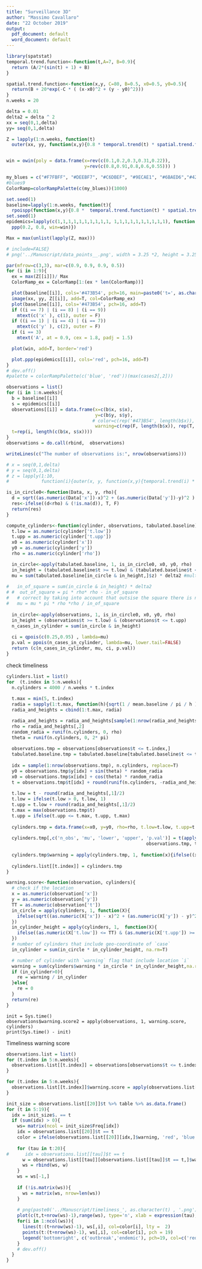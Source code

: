 ```yaml
---
title: "Surveillance 3D"
author: "Massimo Cavallaro"
date: "22 October 2019"
output:
  pdf_document: default
  word_document: default
---
```


```r
library(spatstat)
temporal.trend.function<-function(t,A=7, B=0.9){
  return (A/2*(sin(t) + 1) + B)
}

spatial.trend.function<-function(x,y, C=80, B=0.5, x0=0.5, y0=0.5){
  return(B + 20*exp(-C * ( (x-x0)^2 + (y - y0)^2)))
}
n.weeks = 20

delta = 0.01
delta2 = delta ^ 2
xx = seq(0,1,delta)
yy= seq(0,1,delta)

Z = lapply(1:n.weeks, function(t)
  outer(xx, yy, function(x,y){0.8 * temporal.trend(t) * spatial.trend.function(x,y)}))


win = owin(poly = data.frame(x=rev(c(0.1,0.2,0.3,0.31,0.22)),
                             y=rev(c(0.8,0.91,0.8,0.6,0.55))) )

my_blues = c("#F7FBFF", "#DEEBF7", "#C6DBEF", "#9ECAE1", "#6BAED6","#4292C6","#2171B5")
#blues9
ColorRamp=colorRampPalette(c(my_blues))(1000)
```

```r
set.seed(1)
baseline=lapply(1:n.weeks, function(t){
  rpoispp(function(x,y){0.8 *  temporal.trend.function(t) * spatial.trend.function(x,y) })})
set.seed(1)
epidemics=lapply(c(1,1,1,1,1,1,1,1,1,1, 1,1,1,1,1,1,1,1,1,1), function(t){
  ppp(0.2, 0.8, win=win)})

Max = max(unlist(lapply(Z, max)))
```

```r
# include=FALSE}
# png('../Manuscript/data_points__.png', width = 3.25 *2, height = 3.25 *2, units = 'in', res=600, pointsize = 18)

par(mfrow=c(3,3), mar=c(0.9, 0.9, 0.9, 0.5))
for (i in 1:9){
  ex = max(Z[[i]])/ Max
  ColorRamp_ex = ColorRamp[1:(ex * len(ColorRamp))]

  plot(baseline[[i]], cols='#473B54', pch=16, main=paste0('t=', as.character(i)), show.window = F)
  image(xx, yy, Z[[i]], add=T, col=ColorRamp_ex)
  plot(baseline[[i]], cols='#473B54', pch=16, add=T)
  if ((i == 7) | (i == 8) | (i == 9))
    mtext(c('x' ), c(1), outer = F)
  if ((i == 1) | (i == 4) | (i == 7))
    mtext(c('y' ), c(2), outer = F)
  if (i == 3)
    mtext('A', at = 0.9, cex = 1.8, padj = 1.5)

  plot(win, add=T, border='red')

  plot.ppp(epidemics[[i]], cols='red', pch=16, add=T)
}
# dev.off()
#palette = colorRampPalette(c('blue', 'red'))(max(cases2[,2]))


```


```r
observations = list()
for (i in 1:n.weeks){
  b = baseline[[i]]
  s = epidemics[[i]]
  observations[[i]] = data.frame(x=c(b$x, s$x), 
                                 y=c(b$y, s$y),
                                # color=c(rep('#473B54', length(b$x)), rep('red', length(s$x))))
                                 warning=c(rep(F, length(b$x)), rep(T, length(s$x))),
  t=rep(i, length(c(b$x, s$x))))
}
observations = do.call(rbind,  observations)
```


```r
writeLines(c("The number of observations is:", nrow(observations)))
```


```r
# x = seq(0,1,delta)
# y = seq(0,1,delta)
# z = lapply(1:10,
#            function(i){outer(x, y, function(x,y){temporal.trend(i) * spatial.trend.function(x,y)})})

is_in_circle0<-function(Data, x, y, rho){
  d = sqrt((as.numeric(Data['x'])-x)^2 + (as.numeric(Data['y'])-y)^2 )
  res<-ifelse((d<rho) & (!is.na(d)), T, F)
  return(res)
}

compute_cylinders<-function(cylinder, observations, tabulated.baseline){
  t.low = as.numeric(cylinder['t.low'])
  t.upp = as.numeric(cylinder['t.upp'])
  x0 = as.numeric(cylinder['x'])
  y0 = as.numeric(cylinder['y'])
  rho = as.numeric(cylinder['rho'])

  in_circle<-apply(tabulated.baseline, 1, is_in_circle0, x0, y0, rho)
  in_height = (tabulated.baseline$t >= t.low) & (tabulated.baseline$t <= t.upp)
  mu = sum(tabulated.baseline[in_circle & in_height,]$z) * delta2 #multiply by delta2 as this is the bin size
  
#   in_of_square = sum(in_circle & in_height) * delta2
# #  out_of_square = pi * rho* rho - in_of_square
#   # correct by taking into account that outsise the square there is nothing. 
#   mu = mu * pi * rho *rho / in_of_square
  
  in_circle<-apply(observations, 1, is_in_circle0, x0, y0, rho)
  in_height = (observations$t >= t.low) & (observations$t <= t.upp)
  n_cases_in_cylinder = sum(in_circle & in_height)
  
  ci = qpois(c(0.25,0.95) , lambda=mu)
  p.val = ppois(n_cases_in_cylinder, lambda=mu, lower.tail=FALSE)
  return (c(n_cases_in_cylinder, mu, ci, p.val))
}
```


check timeliness

```r
cylinders.list = list()
for  (t.index in 5:n.weeks){
  n.cylinders = 4000 / n.weeks * t.index
  
  t.max = min(5, t.index)
  radia = sapply(1:t.max, function(h){sqrt(1 / mean.baseline / pi / h )} )
  radia_and_heights = cbind(1:t.max, radia)

  radia_and_heights = radia_and_heights[sample(1:nrow(radia_and_heights), n.cylinders, replace=T),]
  rho = radia_and_heights[,2]
  random_radia = runif(n.cylinders, 0, rho)
  theta = runif(n.cylinders, 0, 2* pi)
  
  observations.tmp = observations[observations$t <= t.index,]
  tabulated.baseline.tmp = tabulated.baseline[tabulated.baseline$t <= t.index,]
  
  idx = sample(1:nrow(observations.tmp), n.cylinders, replace=T)
  y0 = observations.tmp$y[idx] + sin(theta) * random_radia
  x0 = observations.tmp$x[idx] + cos(theta) * random_radia
  t = observations.tmp$t[idx] + round(runif(n.cylinders, -radia_and_heights[,1]/2, radia_and_heights[,1]/2))
  
  t.low = t - round(radia_and_heights[,1]/2)
  t.low = ifelse(t.low > 0, t.low, 1)
  t.upp = t.low + round(radia_and_heights[,1]/2)
  t.max = max(observations.tmp$t)
  t.upp = ifelse(t.upp <= t.max, t.upp, t.max)
  
  cylinders.tmp = data.frame(x=x0, y=y0, rho=rho, t.low=t.low, t.upp=t.upp, original.x=observations.tmp$x[idx],  original.y=observations.tmp$y[idx])
  
  cylinders.tmp[,c('n_obs', 'mu', 'lower', 'upper', 'p.val')] = t(apply(cylinders.tmp, 1, compute_cylinders,
                                                    observations.tmp, tabulated.baseline.tmp))
  
  cylinders.tmp$warning = apply(cylinders.tmp, 1, function(x){ifelse((x['p.val'] < 0.05) & (x['n_obs'] > 0), TRUE, FALSE)})
  
  cylinders.list[[t.index]] = cylinders.tmp
}
```


```r

warning.score<-function(observation, cylinders){
  # check if the location
  x = as.numeric(observation['x'])
  y = as.numeric(observation['y'])
  TT = as.numeric(observation['t'])
  in_circle = apply(cylinders, 1, function(X){
    ifelse(sqrt((as.numeric(X['x']) - x)^2 + (as.numeric(X['y']) - y)^2) < as.numeric(X['rho']), 1, 0)
  })
  in_cylinder_height = apply(cylinders, 1,  function(X){
    ifelse((as.numeric(X['t.low']) <= TT) & (as.numeric(X['t.upp']) >= TT), 1, 0)
  })
  # number of cylinders that include geo-coordinate of `case`
  in_cylinder = sum(in_circle * in_cylinder_height, na.rm=T)

  # number of cylinder with `warning` flag that include location `i`
  warning = sum(cylinders$warning * in_circle * in_cylinder_height,na.rm=T)
  if (in_cylinder>0){
    re = warning / in_cylinder
  }else{
    re = 0
  } 
  return(re)
}
```

```
init = Sys.time()
observations$warning.score2 = apply(observations, 1, warning.score, cylinders)
print(Sys.time() - init)
```

Timeliness warning score

```r
observations.list = list()
for (t.index in 5:n.weeks){
  observations.list[[t.index]] = observations[observations$t <= t.index,]
}
```



```r
for (t.index in 5:n.weeks){
  observations.list[[t.index]]$warning.score = apply(observations.list[[t.index]], 1, warning.score, cylinders.list[[t.index]])
}
```



<!-- ```{r} -->
<!-- #png('../Fig/timeliless_25.png', res=600, width=5, height=4, units="in") -->
<!-- plot(c(1,n.weeks), c(0.2,1), type = 'n', ylab = 'AUC', xlab = expression(tau)) -->
<!-- # -->
<!-- cols = c("#1f77b455", "#ff7f0e55", "#2ca02c55", "#d6272855", "#9467bd55", "#8c564b55", "#e377c255", "#7f7f7f55", "#bcbd2255", "#17becf55") -->

<!-- x = c(5, 6, 7, 8, 15, 16, 17, 18) -->
<!-- for (I in 1:length(x)){ -->
<!--   aucs = 0 -->
<!--   t.index = x[I] -->
<!--   xx = 0 -->
<!--   for (tau in t.index:n.weeks){ -->
<!--     idx = observations.list[[tau]]$t == t.index -->
<!--     if (length(unique(observations.list[[tau]][idx,]$warning))>1){ -->
<!--       cc = pROC::roc(as.integer(warning) ~ warning.score,  observations.list[[tau]][idx,]) -->
<!--       cc = cc$auc -->
<!--       aucs =c(aucs, cc) -->
<!--       xx = c(xx, tau) -->
<!--     } -->
<!--   } -->
<!--   print(c(x[I], length(xx))) -->
<!--   lines(xx[-1], aucs[-1], col=cols[I], lwd=3) -->
<!-- } -->
<!-- legend("bottomleft",legend = sapply(x, function(x){paste0("t=", as.character(x))}), col=cols[1:length(x)], lwd = 3) -->
<!-- # dev.off() -->
<!-- ``` -->

```r
init_size = observations.list[[20]]$t %>% table %>% as.data.frame()
for (t in 5:19){
  idx = init_size$. == t
  if (sum(idx) > 0){
    ws= matrix(ncol = init_size$Freq[idx])
    idx = observations.list[[20]]$t == t
    color = ifelse(observations.list[[20]][idx,]$warning, 'red', 'blue')
    
    for (tau in t:20){
#      idx = observations.list[[tau]]$t == t
      w = observations.list[[tau]][observations.list[[tau]]$t == t,]$warning.score
      ws = rbind(ws, w)
    }
    ws = ws[-1,]
    
    if (!is.matrix(ws)){
      ws = matrix(ws, nrow=len(ws))
    }
    
    # png(paste0('../Manuscript/timeliness_', as.character(t) , '.png'), width = 5, height = 4, units = 'in', res=600, pointsize = 10)
    plot(c(t,t+nrow(ws)-1),range(ws), type='n', xlab = expression(tau), ylab=expression(bold('w')), main = paste0('t=',as.character(t)))
    for(i in 1:ncol(ws)){
      lines(t:(t+nrow(ws)-1), ws[,i], col=color[i], lty =  2)
      points(t:(t+nrow(ws)-1), ws[,i], col=color[i], pch = 19)
      legend('bottomright', c('outbreak','endemic'), pch=19, col=c('red', 'blue'))
    }
    # dev.off()
  }
}
```


<!-- ```{r} -->
<!-- tab.red = '#d62728' -->
<!-- tab.blue = '#1f77b4' -->
<!-- init_size = observations.list[[20]]$t %>% table %>% as.data.frame() -->
<!-- png(paste0('../Manuscript/timeliness_','.png'), width = 5 * 2, height = 4, units = 'in', res=600, pointsize = 12) -->
<!-- par(mfrow=c(1, 2)) #, mar=c(0.9,0.9,0.9,0.7)) -->
<!-- plot( -->
<!--   c(5,20), c(0,1), type='n', xlab = expression(tau), ylab=expression(bold('w')), axes=FALSE) -->
<!-- for (t in 5:6){ -->
<!--   idx = init_size$. == t -->
<!--   if (sum(idx) > 0){ -->
<!--     ws= matrix(ncol = init_size$Freq[idx]) -->
<!--     idx = observations.list[[20]]$t == t -->
<!--     color = ifelse(observations.list[[20]][idx,]$warning, tab.red, tab.blue) -->

<!--     for (tau in t:20){ -->
<!--       idx = observations.list[[tau]]$t == t -->
<!--       w = observations.list[[tau]][idx,]$warning.score -->
<!--       ws = rbind(ws, w) -->
<!--     } -->
<!--     ws = ws[-1,] -->

<!--     if (t==5){ -->
<!--       pch=15 -->
<!--       lty=2 -->
<!--     }else if(t==6){ -->
<!--       pch=17 -->
<!--       lty=3 -->
<!--     } -->

<!--     for(i in 1:ncol(ws)){ -->
<!--       lines(t:(t+nrow(ws)-1), ws[,i], col=color[i], lty =  lty) -->
<!--       points(t:(t+nrow(ws)-1), ws[,i], col=color[i], pch = pch, cex=0.5) -->
<!--     } -->
<!--     axis(side = 1, at = 5:20) -->
<!--     axis(side = 2) -->
<!--   } -->
<!-- } -->
<!-- legend('bottomright', c('outbreak, t=5','endemic, t=5', 'outbreak, t=6','endemic, t=6'), -->
<!--        lty=c(2,2,3,3), lwd=c(1,1,1,1), -->
<!--        col=c(tab.red, tab.blue, tab.red, tab.blue), -->
<!--        pch=c(15,17,17,17), pt.cex=0.5) -->
<!-- # legend('bottom', c('t=5','t=6'), pch=c(5,6) ) -->
<!-- plot( -->
<!--   c(5,20), c(0,1), type='n', xlab = expression(tau), ylab=expression(bold('w')), axes=FALSE) -->
<!-- for (t in 7){ -->
<!--   idx = init_size$. == t -->
<!--   if (sum(idx) > 0){ -->
<!--     ws= matrix(ncol = init_size$Freq[idx]) -->
<!--     idx = observations.list[[20]]$t == t -->
<!--     color = ifelse(observations.list[[20]][idx,]$warning,  tab.red, tab.blue) -->

<!--     for (tau in t:20){ -->
<!--       idx = observations.list[[tau]]$t == t -->
<!--       w = observations.list[[tau]][idx,]$warning.score -->
<!--       ws = rbind(ws, w) -->
<!--     } -->
<!--     ws = ws[-1,] -->
<!--     for(i in ncol(ws):1){ -->
<!--       lines(t:(t+nrow(ws)-1), ws[,i], col=color[i], lty =  2) -->
<!--       points(t:(t+nrow(ws)-1), ws[,i], col=color[i], pch = 1, cex = 0.5) -->
<!--     } -->
<!--     axis(side = 1, at = 5:20) -->
<!--     axis(side = 2) -->
<!--   } -->
<!-- } -->
<!-- legend('bottomright', c('outbreak, t=7','endemic, t=7'), lwd=c(1,1,NA), -->
<!--        lty=c(1,1), pch=c(1,1), col=c( tab.red, tab.blue), pt.cex=0.5) -->
<!-- # legend('bottom', c('t=7'), pch=c(1) ) -->
<!-- dev.off() -->
<!-- ``` -->


<!-- ```{r} -->
<!-- init_size = observations.list[[20]]$t %>% table %>% as.data.frame() -->
<!-- png(paste0('../Manuscript/timeliness_2','.png'), width = 5, height = 4, units = 'in', res=600, pointsize = 10) -->
<!-- par(mfrow=c(1, 1)) #, mar=c(0.9,0.9,0.9,0.7)) -->
<!-- plot( -->
<!--   c(5,20), c(0,1), type='n', xlab = expression(tau), ylab=expression(bold('w'))) -->
<!-- for (t in 5:7){ -->
<!--   idx = init_size$. == t -->
<!--   if (sum(idx) > 0){ -->
<!--     ws= matrix(ncol = init_size$Freq[idx]) -->
<!--     idx = observations.list[[20]]$t == t -->
<!--     color = ifelse(observations.list[[20]][idx,]$warning, 'red', 'blue') -->

<!--     for (tau in t:20){ -->
<!--       idx = observations.list[[tau]]$t == t -->
<!--       w = observations.list[[tau]][idx,]$warning.score -->
<!--       ws = rbind(ws, w) -->
<!--     } -->
<!--     ws = ws[-1,] -->
<!--     for(i in 1:ncol(ws)){ -->
<!--       lines(t:(t+nrow(ws)-1), ws[,i], col=color[i], lty =  t -3) -->
<!-- #      points(t:(t+nrow(ws)-1), ws[,i], col=color[i], pch = t) -->
<!--     } -->
<!--   } -->
<!-- } -->
<!-- legend('bottomright', c('outbreak','endemic', 't=5','t=6', 't=7'), lty=c(1,1,2,3,4), col=c('red', 'blue', 'black', 'black', 'black')) -->
<!-- dev.off() -->
<!-- ``` -->



